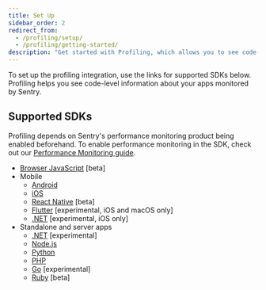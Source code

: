 ```yaml
---
title: Set Up
sidebar_order: 2
redirect_from:
  - /profiling/setup/
  - /profiling/getting-started/
description: "Get started with Profiling, which allows you to see code-level profiling information for your Sentry apps."
---
```


To set up the profiling integration, use the links for supported SDKs below. Profiling helps you see code-level information about your apps monitored by Sentry.

## Supported SDKs

<Alert>

Profiling depends on Sentry's performance monitoring product being enabled beforehand. To enable performance monitoring in the SDK, check out our [Performance Monitoring guide](/product/performance/getting-started/).

</Alert>

- [Browser JavaScript](/platforms/javascript/profiling/) [beta]
- Mobile
  - [Android](/platforms/android/profiling/)
  - [iOS](/platforms/apple/guides/ios/profiling/)
  - [React Native](/platforms/react-native/profiling/) [beta]
  - [Flutter](/platforms/flutter/profiling/) [experimental, iOS and macOS only]
  - [.NET](/platforms/dotnet/profiling/) [experimental, iOS only]
- Standalone and server apps
  - [.NET](/platforms/dotnet/profiling/) [experimental]
  - [Node.js](/platforms/node/profiling/)
  - [Python](/platforms/python/profiling/)
  - [PHP](/platforms/php/profiling/)
  - [Go](/platforms/go/profiling/) [experimental]
  - [Ruby](/platforms/ruby/profiling/) [beta]
